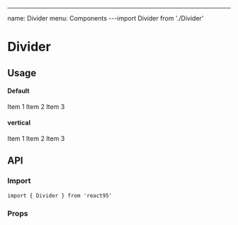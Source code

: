---

name: Divider
menu: Components
---import Divider from './Divider'

# Divider

## Usage

#### Default

<Playground>
  <List>
    <ListItem>Item 1</ListItem>
    <Divider />
    <ListItem>Item 2</ListItem>
    <Divider />
    <ListItem>Item 3</ListItem>
  </List>
</Playground>

#### vertical

<Playground>
  <List inline>
    <ListItem>Item 1</ListItem>
    <Divider vertical size='43px' />
    <ListItem>Item 2</ListItem>
    <Divider vertical size='43px' />
    <ListItem>Item 3</ListItem>
  </List>
</Playground>

## API

### Import

```
import { Divider } from 'react95'
```

### Props

<Props of={Divider} />
